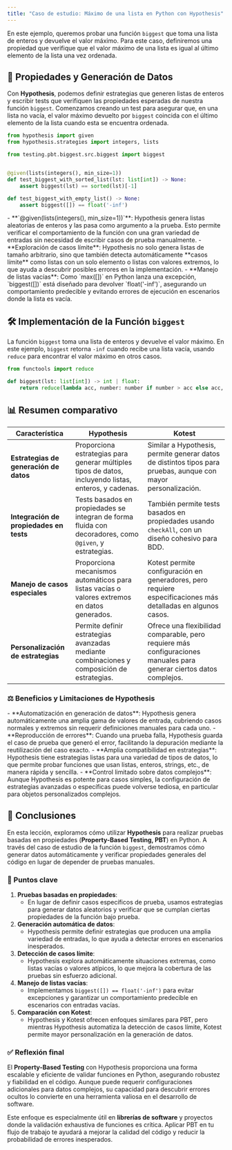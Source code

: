 ```yaml
---
title: "Caso de estudio: Máximo de una lista en Python con Hypothesis"
---
```


<ReadingTime />
<GithubRepoLink user="r8vnhill" repo="python-dibs" />

En este ejemplo, queremos probar una función `biggest` que toma una lista de enteros y devuelve el valor máximo. Para este caso, definiremos una propiedad que verifique que el valor máximo de una lista es igual al último elemento de la lista una vez ordenada.

## 🔢 Propiedades y Generación de Datos

Con **Hypothesis**, podemos definir estrategias que generen listas de enteros y escribir tests que verifiquen las propiedades esperadas de nuestra función `biggest`. Comenzamos creando un test para asegurar que, en una lista no vacía, el valor máximo devuelto por `biggest` coincida con el último elemento de la lista cuando esta se encuentra ordenada.

```python showLineNumbers title="src/testing/pbt/biggest/test/biggest_test.py"
from hypothesis import given
from hypothesis.strategies import integers, lists

from testing.pbt.biggest.src.biggest import biggest


@given(lists(integers(), min_size=1))
def test_biggest_with_sorted_list(lst: list[int]) -> None:
    assert biggest(lst) == sorted(lst)[-1]

def test_biggest_with_empty_list() -> None:
    assert biggest([]) == float('-inf')
```

<Explanation>  
    - **`@given(lists(integers(), min_size=1))`**: Hypothesis genera listas aleatorias de enteros y las pasa como argumento a la prueba. Esto permite verificar el comportamiento de la función con una gran variedad de entradas sin necesidad de escribir casos de prueba manualmente.  
    - **Exploración de casos límite**: Hypothesis no solo genera listas de tamaño arbitrario, sino que también detecta automáticamente **casos límite** como listas con un solo elemento o listas con valores extremos, lo que ayuda a descubrir posibles errores en la implementación.  
    - **Manejo de listas vacías**: Como `max([])` en Python lanza una excepción, `biggest([])` está diseñado para devolver `float('-inf')`, asegurando un comportamiento predecible y evitando errores de ejecución en escenarios donde la lista es vacía.  

</Explanation>

## 🛠️ Implementación de la Función `biggest`

La función `biggest` toma una lista de enteros y devuelve el valor máximo. En este ejemplo, `biggest` retorna `-inf` cuando recibe una lista vacía, usando `reduce` para encontrar el valor máximo en otros casos.

```python showLineNumbers title="src/testing/pbt/biggest/src/biggest.py"
from functools import reduce

def biggest(lst: list[int]) -> int | float:
    return reduce(lambda acc, number: number if number > acc else acc, lst, float('-inf'))
```

## 📊 Resumen comparativo

| **Característica**                          | **Hypothesis**                                                                                           | **Kotest**                                                                                               |
|---------------------------------------------|----------------------------------------------------------------------------------------------------------|----------------------------------------------------------------------------------------------------------|
| **Estrategias de generación de datos**      | Proporciona estrategias para generar múltiples tipos de datos, incluyendo listas, enteros, y cadenas.    | Similar a Hypothesis, permite generar datos de distintos tipos para pruebas, aunque con mayor personalización.|
| **Integración de propiedades en tests**     | Tests basados en propiedades se integran de forma fluida con decoradores, como `@given`, y estrategias.  | También permite tests basados en propiedades usando `checkAll`, con un diseño cohesivo para BDD.          |
| **Manejo de casos especiales**              | Proporciona mecanismos automáticos para listas vacías o valores extremos en datos generados.             | Kotest permite configuración en generadores, pero requiere especificaciones más detalladas en algunos casos.|
| **Personalización de estrategias**          | Permite definir estrategias avanzadas mediante combinaciones y composición de estrategias.               | Ofrece una flexibilidad comparable, pero requiere más configuraciones manuales para generar ciertos datos complejos.|

### ⚖️ Beneficios y Limitaciones de Hypothesis

<ProCons>
    <Pros>
        - **Automatización en generación de datos**: Hypothesis genera automáticamente una amplia gama de valores de entrada, cubriendo casos normales y extremos sin requerir definiciones manuales para cada uno.
        - **Reproducción de errores**: Cuando una prueba falla, Hypothesis guarda el caso de prueba que generó el error, facilitando la depuración mediante la reutilización del caso exacto.
        - **Amplia compatibilidad en estrategias**: Hypothesis tiene estrategias listas para una variedad de tipos de datos, lo que permite probar funciones que usan listas, enteros, strings, etc., de manera rápida y sencilla.
    </Pros>
    <Cons>
        - **Control limitado sobre datos complejos**: Aunque Hypothesis es potente para casos simples, la configuración de estrategias avanzadas o específicas puede volverse tediosa, en particular para objetos personalizados complejos.
    </Cons>
</ProCons>

## 📌 Conclusiones

En esta lección, exploramos cómo utilizar **Hypothesis** para realizar pruebas basadas en propiedades (**Property-Based Testing, PBT**) en Python. A través del caso de estudio de la función `biggest`, demostramos cómo generar datos automáticamente y verificar propiedades generales del código en lugar de depender de pruebas manuales.

### 🔑 Puntos clave

1. **Pruebas basadas en propiedades**:  
   - En lugar de definir casos específicos de prueba, usamos estrategias para generar datos aleatorios y verificar que se cumplan ciertas propiedades de la función bajo prueba.
2. **Generación automática de datos**:  
   - Hypothesis permite definir estrategias que producen una amplia variedad de entradas, lo que ayuda a detectar errores en escenarios inesperados.
3. **Detección de casos límite**:  
   - Hypothesis explora automáticamente situaciones extremas, como listas vacías o valores atípicos, lo que mejora la cobertura de las pruebas sin esfuerzo adicional.
4. **Manejo de listas vacías**:  
   - Implementamos `biggest([]) == float('-inf')` para evitar excepciones y garantizar un comportamiento predecible en escenarios con entradas vacías.
5. **Comparación con Kotest**:  
   - Hypothesis y Kotest ofrecen enfoques similares para PBT, pero mientras Hypothesis automatiza la detección de casos límite, Kotest permite mayor personalización en la generación de datos.

### ✅ Reflexión final

El **Property-Based Testing** con Hypothesis proporciona una forma escalable y eficiente de validar funciones en Python, asegurando robustez y fiabilidad en el código. Aunque puede requerir configuraciones adicionales para datos complejos, su capacidad para descubrir errores ocultos lo convierte en una herramienta valiosa en el desarrollo de software.

Este enfoque es especialmente útil en **librerías de software** y proyectos donde la validación exhaustiva de funciones es crítica. Aplicar PBT en tu flujo de trabajo te ayudará a mejorar la calidad del código y reducir la probabilidad de errores inesperados.
